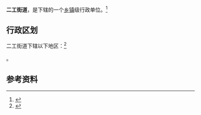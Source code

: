 {{中国乡级行政区|65/01/04/002/000}}

'''二工街道'''，是{{PRC admin/fullname|65/01/04/002/000|3}}下辖的一个[[乡镇|乡镇]]级行政单位。<ref>{{PRC admin/ref sgc|{{PRC admin/parent|65/01/04/002/000}}}}</ref>

== 行政区划 ==

二工街道下辖以下地区：<ref>{{PRC admin/ref sgc|65/01/04/002/000}}</ref>

{{PRC admin/children|65/01/04/002/000}}。

== 参考资料 ==

{{reflist}}

{{行政区划小作品}}
{{PRC admin/navcat|65/01/04/002/000}}